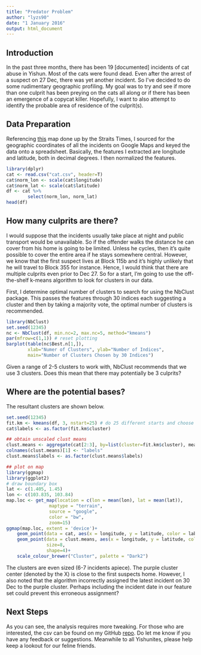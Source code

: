```yaml
---
title: "Predator Problem"
author: "lyzs90"
date: "1 January 2016"
output: html_document
---
```


## Introduction

In the past three months, there has been 19 [documented] incidents of cat abuse in Yishun. Most of the cats were found dead. Even after the arrest of a suspect on 27 Dec, there was yet another incident. So I've decided to do some rudimentary geographic profiling. My goal was to try and see if more than one culprit has been preying on the cats all along or if there has been an emergence of a copycat killer. Hopefully, I want to also attempt to identify the probable area of residence of the culprit(s).    


## Data Preparation

Referencing [this](http://news.asiaone.com/sites/default/files/cat5.jpg) map done up by the Straits Times, I sourced for the geographic coordinates of all the incidents on Google Maps and keyed the data onto a spreadsheet. Basically, the features I extracted are longitude and latitude, both in decimal degrees. I then normalized the features.

```r
library(dplyr)
cat <- read.csv("cat.csv", header=T)
cat$norm_lon <- scale(cat$longitude)
cat$norm_lat <- scale(cat$latitude)
df <- cat %>%
        select(norm_lon, norm_lat)
head(df)
```

## How many culprits are there?

I would suppose that the incidents usually take place at night and public transport would be unavailable. So if the offender walks the distance he can cover from his home is going to be limited. Unless he cycles, then it's quite possible to cover the entire area if he stays somewhere central. However, we know that the first suspect lives at Block 115b and it's highly unlikely that he will travel to Block 355 for instance. Hence, I would think that there are multiple culprits even prior to Dec 27. So for a start, I'm going to use the off-the-shelf k-means algorithm to look for clusters in our data.

First, I determine optimal number of clusters to search for using the NbClust package. This passes the features through 30 indices each suggesting a cluster and then by taking a majority vote, the optimal number of clusters is recommended. 

```r
library(NbClust)
set.seed(12345)
nc <- NbClust(df, min.nc=2, max.nc=5, method="kmeans")
par(mfrow=c(1,1)) # reset plotting
barplot(table(nc$Best.n[1,]),
        xlab="Numer of Clusters", ylab="Number of Indices",
        main="Number of Clusters Chosen by 30 Indices")
```

Given a range of 2-5 clusters to work with, NbClust recommends that we use 3 clusters. Does this mean that there may potentially be 3 culprits? 

## Where are the potential bases?

The resultant clusters are shown below. 

```r
set.seed(12345)
fit.km <- kmeans(df, 3, nstart=25) # do 25 different starts and choose the best
cat$labels <- as.factor(fit.km$cluster)

## obtain unscaled clust means
clust.means <- aggregate(cat[2:3], by=list(cluster=fit.km$cluster), mean)
colnames(clust.means)[1] <- "labels"
clust.means$labels <- as.factor(clust.means$labels)

## plot on map
library(ggmap)
library(ggplot2)
# draw boundary box
lat <- c(1.405, 1.45)                
lon <- c(103.835, 103.84)   
map.loc <- get_map(location = c(lon = mean(lon), lat = mean(lat)),
                maptype = "terrain",
                source = "google",
                color = "bw",
                zoom=15)
ggmap(map.loc, extent = 'device')+
    geom_point(data = cat, aes(x = longitude, y = latitude, color = labels), size=4)+
    geom_point(data = clust.means, aes(x = longitude, y = latitude, color=labels),
               size=8,
               shape=4)+
    scale_colour_brewer("Cluster", palette = "Dark2")
```

The clusters are even sized (6-7 incidents apiece). The purple cluster center (denoted by the X) is close to the first suspects home. However, I also noted that the algorithm incorrectly assigned the latest incident on 30 Dec to the purple cluster. Perhaps including the incident date in our feature set could prevent this erroneous assignment?

## Next Steps

As you can see, the analysis requires more tweaking. For those who are interested, the csv can be found on my GitHub [repo](addhere). Do let me know if you have any feedback or suggestions. Meanwhile to all Yishunites, please help keep a lookout for our feline friends.